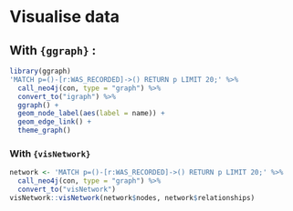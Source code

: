 # Visualise data {#visualise}

## With `{ggraph}` :

```r
library(ggraph)
'MATCH p=()-[r:WAS_RECORDED]->() RETURN p LIMIT 20;' %>%
  call_neo4j(con, type = "graph") %>% 
  convert_to("igraph") %>%
  ggraph() + 
  geom_node_label(aes(label = name)) +
  geom_edge_link() + 
  theme_graph()
```

### With `{visNetwork}`

```r
network <- 'MATCH p=()-[r:WAS_RECORDED]->() RETURN p LIMIT 20;' %>%
  call_neo4j(con, type = "graph") %>% 
  convert_to("visNetwork")
visNetwork::visNetwork(network$nodes, network$relationships)
```
